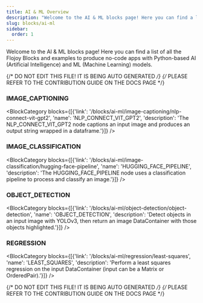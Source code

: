 ```yaml
---
title: AI & ML Overview
description: "Welcome to the AI & ML blocks page! Here you can find a list of all the Flojoy Blocks and examples to produce no-code apps with Python-based AI (Artificial Intelligence) and ML (Machine Learning) models."
slug: blocks/ai-ml
sidebar:
  order: 1
---
```


Welcome to the AI & ML blocks page! Here you can find a list of all the Flojoy
Blocks and examples to produce no-code apps with Python-based AI
(Artificial Intelligence) and ML (Machine Learning) models.

{/* DO NOT EDIT THIS FILE! IT IS BEING AUTO GENERATED */}
{/* PLEASE REFER TO THE CONTRIBUTION GUIDE ON THE DOCS PAGE */}


### IMAGE_CAPTIONING
<BlockCategory blocks={[{'link': '/blocks/ai-ml/image-captioning/nlp-connect-vit-gpt2', 'name': 'NLP_CONNECT_VIT_GPT2', 'description': 'The NLP_CONNECT_VIT_GPT2 node captions an input image and produces an output string wrapped in a dataframe.'}]} />

### IMAGE_CLASSIFICATION
<BlockCategory blocks={[{'link': '/blocks/ai-ml/image-classification/hugging-face-pipeline', 'name': 'HUGGING_FACE_PIPELINE', 'description': 'The HUGGING_FACE_PIPELINE node uses a classification pipeline to process and classify an image.'}]} />

### OBJECT_DETECTION
<BlockCategory blocks={[{'link': '/blocks/ai-ml/object-detection/object-detection', 'name': 'OBJECT_DETECTION', 'description': 'Detect objects in an input image with YOLOv3, then return an image DataContainer with those objects highlighted.'}]} />

### REGRESSION
<BlockCategory blocks={[{'link': '/blocks/ai-ml/regression/least-squares', 'name': 'LEAST_SQUARES', 'description': 'Perform a least squares regression on the input DataContainer (input can be a Matrix or OrderedPair).'}]} />

{/* DO NOT EDIT THIS FILE! IT IS BEING AUTO GENERATED */}
{/* PLEASE REFER TO THE CONTRIBUTION GUIDE ON THE DOCS PAGE */}
